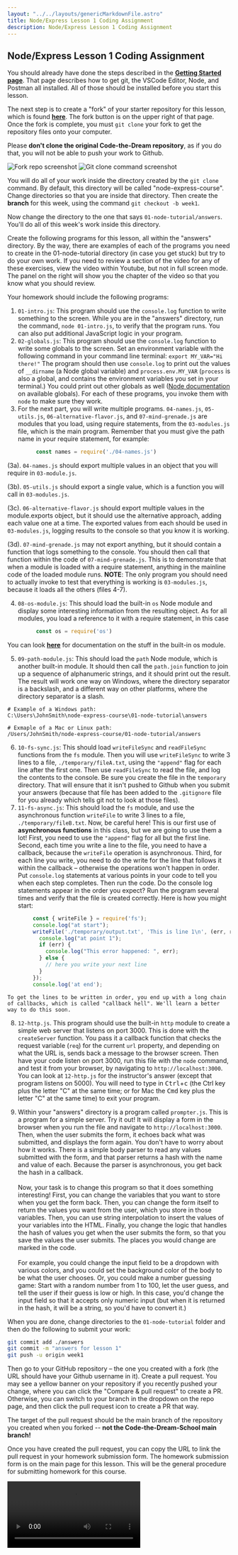 ```yaml
---
layout: "../../layouts/genericMarkdownFile.astro"
title: Node/Express Lesson 1 Coding Assignment
description: Node/Express Lesson 1 Coding Assignment
---
```





## Node/Express Lesson 1 Coding Assignment

You should already have done the steps described in the **[Getting Started page](./node-setup)**. That page describes how to get git, the VSCode Editor, Node, and Postman all installed. All of those should be installed before you start this lesson.

The next step is to create a "fork" of your starter repository for this lesson, which is found **[here](https://github.com/Code-the-Dream-School/node-express-course)**. The fork button is on the upper right of that page. Once the fork is complete, you must `git clone` your fork to get the repository files onto your computer.

<WarningCallout title="Careful!">
  <p>Please <strong>don't clone the original Code-the-Dream repository</strong>, as if you do that, you will not be able to push your work to Github.</p>
</WarningCallout>

![Fork repo screenshot](/fork-button.png)
![Git clone command screenshot](/git-clone.png)

You will do all of your work inside the directory created by the `git clone` command. By default, this directory will be called "node-express-course". Change directories so that you are inside that directory. Then create the **branch** for this week, using the command `git checkout -b week1`.

Now change the directory to the one that says `01-node-tutorial/answers`. You'll do all of this week's work inside this directory.

Create the following programs for this lesson, all within the "answers" directory. By the way, there are examples of each of the programs you need to create in the 01-node-tutorial directory (in case you get stuck) but try to do your own work. If you need to review a section of the video for any of these exercises, view the video within Youtube, but not in full screen mode. The panel on the right will show you the chapter of the video so that you know what you should review.

Your homework should include the following programs:
1.  `01-intro.js`: This program should use the `console.log` function to write something to the screen. While you are in the "answers" directory, run the command, `node 01-intro.js`, to verify that the program runs. You can also put additional JavaScript logic in your program.
2.  `02-globals.js`: This program should use the `console.log` function to write some globals to the screen. Set an environment variable with the following command in your command line terminal: `export MY_VAR="Hi there!"` The program should then use `console.log` to print out the values of `__dirname` (a Node global variable) and `process.env.MY_VAR` (`process` is also a global, and contains the environment variables you set in your terminal.) You could print out other globals as well ([Node documentation](https://nodejs.org/api/globals.html#global-objects) on available globals). For each of these programs, you invoke them with `node` to make sure they work.
3.  For the next part, you will write multiple programs. `04-names.js`, `05-utils.js`, `06-alternative-flavor.js`, and `07-mind-grenade.js` are modules that you load, using require statements, from the `03-modules.js` file, which is the main program. Remember that you must give the path name in your require statement, for example:
```js
         const names = require('./04-names.js')
```
(3a). `04-names.js` should export multiple values in an object that you will require in `03-module.js`.

(3b). `05-utils.js` should export a single value, which is a function you will call in `03-modules.js`.

(3c). `06-alternative-flavor.js` should export multiple values in the module.exports object, but it should use the alternative approach, adding each value one at a time. The exported values from each should be used in `03-modules.js`, logging results to the console so that you know it is working.

(3d). `07-mind-grenade.js` may not export anything, but it should contain a function that logs something to the console. You should then call that function within the code of `07-mind-grenade.js`. This is to demonstrate that when a module is loaded with a require statement, anything in the mainline code of the loaded module runs.
**NOTE**: The only program you should need to actually invoke to test that everything is working is `03-modules.js`, because it loads all the others (files 4-7).

4.  `08-os-module.js`: This should load the built-in `os` Node module and display some interesting information from the resulting object. As for all modules, you load a reference to it with a require statement, in this case
```js
         const os = require('os')
```
You can look **[here](https://nodejs.org/api/os.html)** for documentation on the stuff in the built-in os module.

5.  `09-path-module.js`: This should load the `path` Node module, which is another built-in module. It should then call the `path.join` function to join up a sequence of alphanumeric strings, and it should print out the result. The result will work one way on Windows, where the directory separator is a backslash, and a different way on other platforms, where the directory separator is a slash.
```
# Example of a Windows path:
C:\Users\JohnSmith\node-express-course\01-node-tutorial\answers

# Exmaple of a Mac or Linux path:
/Users/JohnSmith/node-express-course/01-node-tutorial/answers
```
6.  `10-fs-sync.js`: This should load `writeFileSync` and `readFileSync` functions from the `fs` module. Then you will use `writeFileSync` to write 3 lines to a file, `./temporary/fileA.txt`, using the `"append"` flag for each line after the first one. Then use `readFileSync` to read the file, and log the contents to the console. Be sure you create the file in the `temporary` directory. That will ensure that it isn't pushed to Github when you submit your answers (because that file has been added to the `.gitignore` file for you already which tells git not to look at those files).
7.  `11-fs-async.js`: This should load the `fs` module, and use the asynchronous function `writeFile` to write 3 lines to a file, `./temporary/fileB.txt`. Now, be careful here! This is our first use of **asynchronous functions** in this class, but we are going to use them a lot! First, you need to use the `"append"` flag for all but the first line. Second, each time you write a line to the file, you need to have a callback, because the `writeFile` operation is asynchronous. Third, for each line you write, you need to do the write for the line that follows it within the callback – otherwise the operations won't happen in order. Put `console.log` statements at various points in your code to tell you when each step completes. Then run the code. Do the console log statements appear in the order you expect? Run the program several times and verify that the file is created correctly. Here is how you might start:

```js
        const { writeFile } = require('fs');
        console.log("at start");
        writeFile('./temporary/output.txt', 'This is line 1\n', (err, result) => {
          console.log("at point 1");
          if (err) {
            console.log("This error happened: ", err);
          } else {
            // here you write your next line
          }
        });
        console.log('at end');
```
    To get the lines to be written in order, you end up with a long chain of callbacks, which is called "callback hell". We'll learn a better way to do this soon.

8.  `12-http.js`. This program should use the built-in `http` module to create a simple web server that listens on port 3000. This is done with the `createServer` function. You pass it a callback function that checks the request variable (`req`) for the current `url` property, and depending on what the URL is, sends back a message to the browser screen. Then have your code listen on port 3000, run this file with the `node` command, and test it from your browser, by navigating to `http://localhost:3000`. You can look at `12-http.js` for the instructor's answer (except that program listens on 5000). You will need to type in <kbd>Ctrl</kbd>+<kbd>c</kbd> (the Ctrl key plus the letter "C" at the same time; or for Mac the <kbd>Cmd</kbd> key plus the letter "C" at the same time) to exit your program.

9. Within your "answers" directory is a program called `prompter.js`. This is a program for a simple server. Try it out! It will display a form in the browser when you run the file and navigate to `http://localhost:3000`. Then, when the user submits the form, it echoes back what was submitted, and displays the form again. You don't have to worry about how it works. There is a simple body parser to read any values submitted with the form, and that parser returns a hash with the name and value of each. Because the parser is asynchronous, you get back the hash in a callback.<br/><br/>
Now, your task is to change this program so that it does something interesting! First, you can change the variables that you want to store when you get the form back. Then, you can change the form itself to return the values you want from the user, which you store in those variables. Then, you can use string interpolation to insert the values of your variables into the HTML. Finally, you change the logic that handles the hash of values you get when the user submits the form, so that you save the values the user submits. The places you would change are marked in the code.<br/><br/>
For example, you could change the input field to be a dropdown with various colors, and you could set the background color of the body to be what the user chooses. Or, you could make a number guessing game: Start with a random number from 1 to 100, let the user guess, and tell the user if their guess is low or high. In this case, you'd change the input field so that it accepts only numeric input (but when it is returned in the hash, it will be a string, so you'd have to convert it.)

When you are done, change directories to the `01-node-tutorial` folder and then do the following to submit your work:

```bash
git commit add ./answers
git commit -m "answers for lesson 1"
git push -u origin week1
```

Then go to your GitHub repository – the one you created with a fork (the URL should have your Github username in it). Create a pull request. You may see a yellow banner on your repository if you recently pushed your change, where you can click the "Compare & pull request" to create a PR. Otherwise, you can switch to your branch in the dropdown on the repo page, and then click the pull request icon to create a PR that way.

<WarningCallout title="Careful!">
  <p>The target of the pull request should be the main branch of the repository you created when you forked -- <strong>not the Code-the-Dream-School main branch!</strong></p>
</WarningCallout>

 Once you have created the pull request, you can copy the URL to link the pull request in your homework submission form. The homework submission form is on the main page for this lesson. This will be the general procedure for submitting homework for this course.

<video controls title='Open a PR walkthrough' src='/submit-pr.mp4' />


When you submit your homework, you also submit your answers to the mindset assignment,
if there is one for that lesson.
